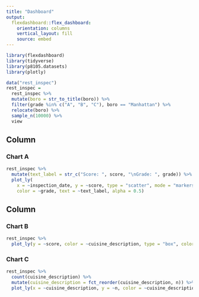 ```yaml
---
title: "Dashboard"
output: 
  flexdashboard::flex_dashboard:
    orientation: columns
    vertical_layout: fill
    source: embed
---
```


```r
library(flexdashboard)
library(tidyverse)
library(p8105.datasets)
library(plotly)
```


```r
data("rest_inspec")
rest_inspec =
  rest_inspec %>%
  mutate(boro = str_to_title(boro)) %>% 
  filter(grade %in% c("A", "B", "C"), boro == "Manhattan") %>%
  relocate(boro) %>% 
  sample_n(10000) %>% 
  view
```

Column {data-width=650}
-----------------------------------------------------------------------

### Chart A

```r
rest_inspec %>%
  mutate(text_label = str_c("Score: ", score, "\nGrade: ", grade)) %>% 
  plot_ly(
    x = ~inspection_date, y = ~score, type = "scatter", mode = "markers",
    color = ~grade, text = ~text_label, alpha = 0.5)
```

Column {data-width=350}
-----------------------------------------------------------------------

### Chart B

```r
rest_inspec %>%
  plot_ly(y = ~score, color = ~cuisine_description, type = "box", colors = "viridis", showlegend = FALSE)
```

### Chart C

```r
rest_inspec %>% 
  count(cuisine_description) %>% 
  mutate(cuisine_description = fct_reorder(cuisine_description, n)) %>% 
  plot_ly(x = ~cuisine_description, y = ~n, color = ~cuisine_description, type = "bar", colors = "viridis", showlegend = FALSE)
```

